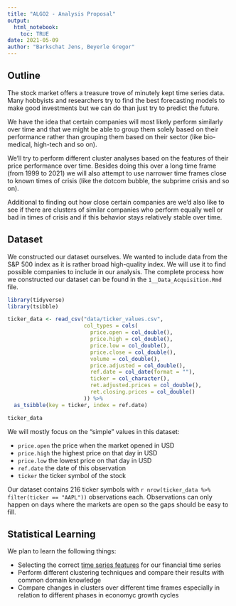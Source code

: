 ```yaml
---
title: "ALGO2 - Analysis Proposal"
output:
  html_notebook:
    toc: TRUE
date: 2021-05-09
author: "Barkschat Jens, Beyerle Gregor"
---
```


## Outline

The stock market offers a treasure trove of minutely kept time series data. Many
hobbyists and researchers try to find the best forecasting models to make good
investments but we can do than just try to predict the future.

We have the idea that certain companies will most likely perform similarly over time
and that we might be able to group them solely based on their performance rather than
grouping them based on their sector (like bio-medical, high-tech and so on).

We'll try to perform different cluster analyses based on the features of their
price performance over time. Besides doing this over a long time frame
(from 1999 to 2021) we will also attempt to use narrower time frames close to known
times of crisis (like the dotcom bubble, the subprime crisis and so on).

Additional to finding out how close certain companies are we'd also like to see
if there are clusters of similar companies who perform equally well or bad in times
of crisis and if this behavior stays relatively stable over time.

## Dataset

We constructed our dataset ourselves. We wanted to include data from the S&P 500
index as it is rather broad high-quality index. We will use it to find possible
companies to include in our analysis. The complete process how we constructed our
dataset can be found in the `1__Data_Acquisition.Rmd` file.

```r
library(tidyverse)
library(tsibble)

ticker_data <- read_csv("data/ticker_values.csv",
                        col_types = cols(
                          price.open = col_double(),
                          price.high = col_double(),
                          price.low = col_double(),
                          price.close = col_double(),
                          volume = col_double(),
                          price.adjusted = col_double(),
                          ref.date = col_date(format = ""),
                          ticker = col_character(),
                          ret.adjusted.prices = col_double(),
                          ret.closing.prices = col_double()
                        )) %>%
  as_tsibble(key = ticker, index = ref.date)

ticker_data
```

We will mostly focus on the "simple" values in this dataset:

- `price.open` the price when the market opened in USD
- `price.high` the highest price on that day in USD
- `price.low` the lowest price on that day in USD
- `ref.date` the date of this observation
- `ticker` the ticker symbol of the stock

Our dataset contains 216 ticker symbols with `r nrow(ticker_data %>% filter(ticker == "AAPL"))`
observations each. Observations can only happen on days where the markets are open
so the gaps should be easy to fill.

## Statistical Learning

We plan to learn the following things:

- Selecting the correct [time series features](https://otexts.com/fpp3/features.html)
  for our financial time series
- Perform different clustering techniques and compare their results with common domain knowledge
- Compare changes in clusters over different time frames especially in relation to
  different phases in economyc growth cycles
